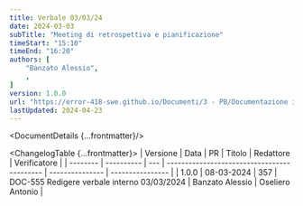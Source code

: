 ```yaml
---
title: Verbale 03/03/24
date: 2024-03-03
subTitle: "Meeting di retrospettiva e pianificazione"
timeStart: "15:10"
timeEnd: "16:20"
authors: [
	"Banzato Alessio",
	,
]
version: 1.0.0
url: "https://error-418-swe.github.io/Documenti/3 - PB/Documentazione interna/Verbali/24-03-03_v1.0.0.pdf"
lastUpdated: 2024-04-23
---
```



<DocumentDetails {...frontmatter}/>

<ChangelogTable {...frontmatter}>
| Versione | Data       | PR  | Titolo                                      | Redattore       | Verificatore     |
| -------- | ---------- | --- | ------------------------------------------- | --------------- | ---------------- |
| 1.0.0    | 08-03-2024 | 357 | DOC-555 Redigere verbale interno 03/03/2024 | Banzato Alessio | Oseliero Antonio |
</ChangelogTable>

